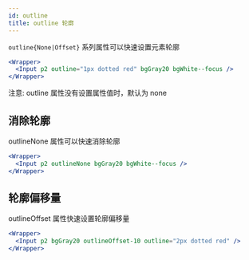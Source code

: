 ```yaml
---
id: outline
title: outline 轮廓
---
```


`outline{None|Offset}` 系列属性可以快速设置元素轮廓

```jsx live
<Wrapper>
  <Input p2 outline="1px dotted red" bgGray20 bgWhite--focus />
</Wrapper>
```

注意: outline 属性没有设置属性值时，默认为 none

## 消除轮廓

outlineNone 属性可以快速消除轮廓

```jsx live
<Wrapper>
  <Input p2 outlineNone bgGray20 bgWhite--focus />
</Wrapper>
```

## 轮廓偏移量

outlineOffset 属性快速设置轮廓偏移量

```jsx live
<Wrapper>
  <Input p2 bgGray20 outlineOffset-10 outline="2px dotted red" />
</Wrapper>
```
